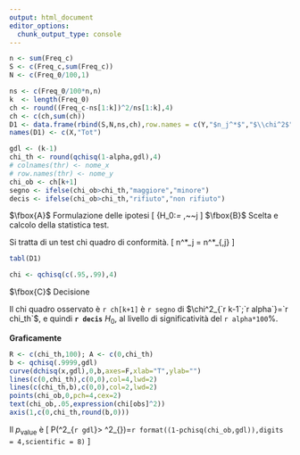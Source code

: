 ```yaml
---
output: html_document
editor_options: 
  chunk_output_type: console
---
```

```r
n <- sum(Freq_c)
S <- c(Freq_c,sum(Freq_c))
N <- c(Freq_0/100,1)

ns <- c(Freq_0/100*n,n)
k  <- length(Freq_0)
ch <- round((Freq_c-ns[1:k])^2/ns[1:k],4)
ch <- c(ch,sum(ch))
D1 <- data.frame(rbind(S,N,ns,ch),row.names = c(Y,"$n_j^*$","$\\chi^2$"))
names(D1) <- c(X,"Tot")

gdl <- (k-1)
chi_th <- round(qchisq(1-alpha,gdl),4)
# colnames(thr) <- nome_x
# row.names(thr) <- nome_y
chi_ob <- ch[k+1]
segno <- ifelse(chi_ob>chi_th,"maggiore","minore")
decis <- ifelse(chi_ob>chi_th,"rifiuto","non rifiuto")
```

$\fbox{A}$ Formulazione delle ipotesi
\[
\{H_0:\pi_\text{`r Y[1]`}= \pi_\text{`r Y[2]`},~~\forall j
\]
$\fbox{B}$ Scelta e calcolo della statistica test.

Si tratta di un test  chi quadro di conformità.
\[
n^*_j = n\cdot \pi^*_{\text{`r Y[2]`},j} 
\]
```r
tabl(D1)

chi <- qchisq(c(.95,.99),4)
```

$\fbox{C}$ Decisione

Il chi quadro osservato è `r ch[k+1]` è `r segno` di $\chi^2_{`r k-1`;`r alpha`}=`r chi_th`$, e quindi **`r decis`** $H_0$, al livello di significatività del `r alpha*100`$\%$. 

**Graficamente**

```r

R <- c(chi_th,100); A <- c(0,chi_th)
b <- qchisq(.9999,gdl)
curve(dchisq(x,gdl),0,b,axes=F,xlab="T",ylab="")
lines(c(0,chi_th),c(0,0),col=4,lwd=2)
lines(c(chi_th,b),c(0,0),col=2,lwd=2)
points(chi_ob,0,pch=4,cex=2)
text(chi_ob,.05,expression(chi[obs]^2))
axis(1,c(0,chi_th,round(b,0)))
```

Il $p_{\text{value}}$ è
\[
P(\chi^2_{`r gdl`}> \chi^2_{\text{obs}})=`r format((1-pchisq(chi_ob,gdl)),digits = 4,scientific = 8)`
\]

